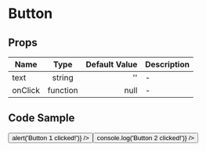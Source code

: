 
<Meta title="Example/Button"  component={Button} />

# Button

## Props
| Name | Type | Default Value | Description |
|---|:---:|---:|---|
| text | string | '' |-|
| onClick | function | null |-|


## Code Sample
<Canvas>
  <Story name="Playground" showCode>
    <Button text='button 1' onClick={() => alert('Button 1 clicked!')} />
    <Button text='button 2' onClick={() => console.log('Button 2 clicked!')} />
  </Story>
</Canvas>

